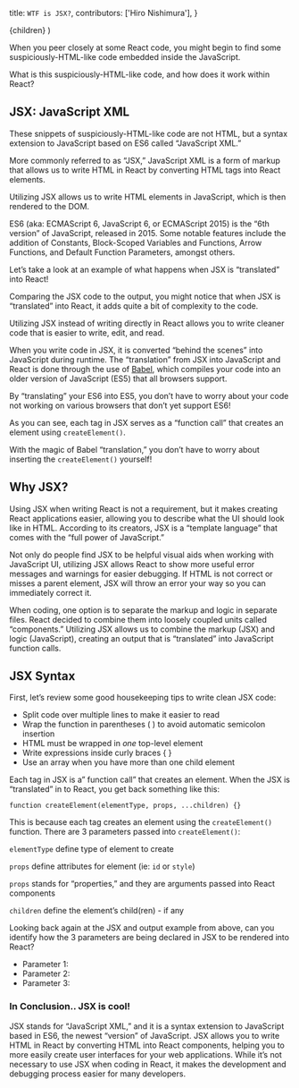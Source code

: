   title: `WTF is JSX?`,
  contributors: ['Hiro Nishimura'],
}

  <FancyGuideLayout frontMatter={meta}>{children}</FancyGuideLayout>
)

<ProseSection>


When you peer closely at some React code, you might begin to find some suspiciously-HTML-like code embedded inside the JavaScript.

<!-- [Insert example of simple React code with some JSX] -->

What is this suspiciously-HTML-like code, and how does it work within React?

## JSX: JavaScript XML

These snippets of suspiciously-HTML-like code are not HTML, but a syntax extension to JavaScript based on ES6 called “JavaScript XML.”

More commonly referred to as “JSX,” JavaScript XML is a form of markup that allows us to write HTML in React by converting HTML tags into React elements.

Utilizing JSX allows us to write HTML elements in JavaScript, which is then rendered to the DOM.

<Callout>


ES6 (aka: ECMAScript 6, JavaScript 6, or ECMAScript 2015) is the “6th version” of JavaScript, released in 2015. Some notable features include the addition of Constants, Block-Scoped Variables and Functions, Arrow Functions, and Default Function Parameters, amongst others.

</Callout>


Let’s take a look at an example of what happens when JSX is “translated” into React!

<!--[insert example comparison code that compared JSX and JSX output (not this one; this one was yoinked from here)] -->

Comparing the JSX code to the output, you might notice that when JSX is “translated” into React, it adds quite a bit of complexity to the code.

Utilizing JSX instead of writing directly in React allows you to write cleaner code that is easier to write, edit, and read.

When you write code in JSX, it is converted “behind the scenes” into JavaScript during runtime. The “translation” from JSX into JavaScript and React is done through the use of [Babel](https://babeljs.io/), which compiles your code into an older version of JavaScript (ES5) that all browsers support.

By “translating” your ES6 into ES5, you don’t have to worry about your code not working on various browsers that don’t yet support ES6!

As you can see, each tag in JSX serves as a “function call” that creates an element using
`createElement()`.

With the magic of Babel “translation,” you don’t have to worry about inserting the `createElement()` yourself!

## Why JSX?

Using JSX when writing React is not a requirement, but it makes creating React applications easier, allowing you to describe what the UI should look like in HTML. According to its creators, JSX is a “template language” that comes with the “full power of JavaScript.”

Not only do people find JSX to be helpful visual aids when working with JavaScript UI, utilizing JSX allows React to show more useful error messages and warnings for easier debugging. If HTML is not correct or misses a parent element, JSX will throw an error your way so you can immediately correct it.

When coding, one option is to separate the markup and logic in separate files. React decided to combine them into loosely coupled units called “components.” Utilizing JSX allows us to combine the markup (JSX) and logic (JavaScript), creating an output that is “translated” into JavaScript function calls.

## JSX Syntax

First, let’s review some good housekeeping tips to write clean JSX code:

- Split code over multiple lines to make it easier to read
- Wrap the function in parentheses ( ) to avoid automatic semicolon insertion
- HTML must be wrapped in _one_ top-level element
- Write expressions inside curly braces { }
- Use an array when you have more than one child element

Each tag in JSX is a” function call” that creates an element. When the JSX is “translated” in to React, you get back something like this:

`function createElement(elementType, props, ...children) {}`

This is because each tag creates an element using the `createElement()` function.
There are 3 parameters passed into
`createElement()`:

`elementType` define type of element to create

`props` define attributes for element (ie: `id` or `style`)

`props` stands for “properties,” and they are arguments passed into React components

`children` define the element’s child(ren) - if any

<!--[insert example comparison code that compared JSX and JSX output (not this one; this one was yoinked from here) - this is same one from above!!] -->

Looking back again at the JSX and output example from above, can you identify how the 3 parameters are being declared in JSX to be rendered into React?

- Parameter 1:
- Parameter 2:
- Parameter 3:

### In Conclusion.. JSX is cool!

JSX stands for “JavaScript XML,” and it is a syntax extension to JavaScript based in ES6, the newest “version” of JavaScript. JSX allows you to write HTML in React by converting HTML into React components, helping you to more easily create user interfaces for your web applications. While it’s not necessary to use JSX when coding in React, it makes the development and debugging process easier for many developers.

</ProseSection>


